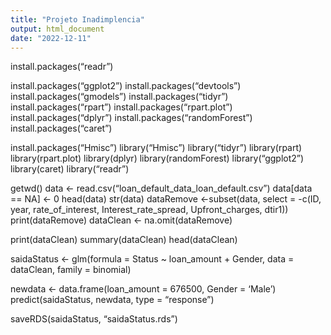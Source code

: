 ```yaml
---
title: "Projeto Inadimplencia"
output: html_document
date: "2022-12-11"
---
```

install.packages("readr")

install.packages("ggplot2")
install.packages("devtools")
install.packages("gmodels")
install.packages("tidyr")
install.packages("rpart")
install.packages("rpart.plot")
install.packages("dplyr")
install.packages("randomForest")
install.packages("caret")


install.packages("Hmisc")
library("Hmisc")
library("tidyr")
library(rpart)
library(rpart.plot)
library(dplyr)
library(randomForest)
library("ggplot2")
library(caret)
library("readr")

getwd()
data <- read.csv("loan_default_data_loan_default.csv")
data[data == NA] <- 0
head(data)
str(data)
dataRemove <-subset(data, select = -c(ID, year, rate_of_interest, Interest_rate_spread,	Upfront_charges, dtir1))
print(dataRemove)
dataClean <- na.omit(dataRemove)


print(dataClean)
summary(dataClean)
head(dataClean)


saidaStatus <- glm(formula = Status ~ loan_amount + Gender, data = dataClean, family = binomial)

newdata <- data.frame(loan_amount = 676500, Gender = 'Male')
predict(saidaStatus, newdata, type = "response")

saveRDS(saidaStatus, "saidaStatus.rds")
